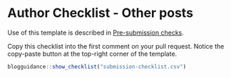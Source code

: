 # Author Checklist - Other posts {#authorchecklistany}

Use of this template is described in [Pre-submission checks](#presubchecks).

Copy this checklist into the first comment on your pull request. 
Notice the copy-paste button at the top-right corner of the template.

```r
blogguidance::show_checklist("submission-checklist.csv")
```
